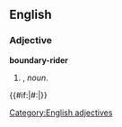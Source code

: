 ==English==

===Adjective===
'''boundary-rider'''

# {{form of|Attributive form|[[boundary rider]]|nodot=1}}, ''noun''.
{{#if:{{{2|}}}|#:''{{{2}}}''|}}
[[Category:English adjectives]]